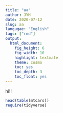 ```yaml
---
title: "aa"
author: JYH
date: 2020-07-12
slug: aa
langugae: "English"
tags: ["rmd"]
output:
  html_document:
    fig_height: 6
    fig_width: 10
    highlight: textmate
    theme: cosmo
    toc: yes
    toc_depth: 3
    toc_float: yes
---
```


hi!!

```r
head(table(mtcars))
require(tidyverse)

```